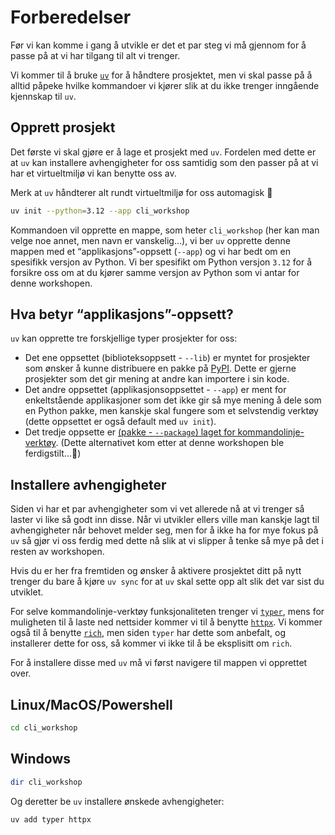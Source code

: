 # Forberedelser

Før vi kan komme i gang å utvikle er det et par steg vi må gjennom for å passe
på at vi har tilgang til alt vi trenger.

Vi kommer til å bruke [`uv`](https://docs.astral.sh/uv/) for å håndtere
prosjektet, men vi skal passe på å alltid påpeke hvilke kommandoer vi kjører
slik at du ikke trenger inngående kjennskap til `uv`.

## Opprett prosjekt

Det første vi skal gjøre er å lage et prosjekt med `uv`. Fordelen med dette er
at `uv` kan installere avhengigheter for oss samtidig som den passer på at vi
har et virtueltmiljø vi kan benytte oss av.

::: {.column-margin}
Merk at `uv` håndterer alt rundt virtueltmiljø for oss automagisk 🧙
:::

```bash
uv init --python=3.12 --app cli_workshop
```

Kommandoen vil opprette en mappe, som heter `cli_workshop` (her kan man velge
noe annet, men navn er vanskelig...), vi ber `uv` opprette denne mappen med et
"applikasjons"-oppsett (`--app`) og vi har bedt om en spesifikk versjon av
Python. Vi ber spesifikt om Python versjon `3.12` for å forsikre oss om at du
kjører samme versjon av Python som vi antar for denne workshopen.

::: {.callout-note collapse="true"}
## Hva betyr "applikasjons"-oppsett?
`uv` kan opprette tre forskjellige typer prosjekter for oss:

- Det ene oppsettet (biblioteksoppsett - `--lib`) er myntet for prosjekter som
ønsker å kunne distribuere en pakke på [PyPI](https://pypi.org/). Dette er
gjerne prosjekter som det gir mening at andre kan importere i sin kode.
- Det andre oppsettet (applikasjonsoppsettet - `--app`) er ment for
enkeltstående applikasjoner som det ikke gir så mye mening å dele som en Python
pakke, men kanskje skal fungere som et selvstendig verktøy (dette oppsettet er
også default med `uv init`).
- Det tredje oppsette er [(pakke - `--package`) laget for
kommandolinje-verktøy](https://docs.astral.sh/uv/concepts/projects/#packaged-applications).
(Dette alternativet kom etter at denne workshopen ble ferdigstilt...🥺)
:::

## Installere avhengigheter

Siden vi har et par avhengigheter som vi vet allerede nå at vi trenger så laster
vi like så godt inn disse. Når vi utvikler ellers ville man kanskje lagt til
avhengigheter når behovet melder seg, men for å ikke ha for mye fokus på `uv` så
gjør vi oss ferdig med dette nå slik at vi slipper å tenke så mye på det i
resten av workshopen.

::: {.column-margin}
Hvis du er her fra fremtiden og ønsker å aktivere prosjektet ditt på nytt
trenger du bare å kjøre `uv sync` for at `uv` skal sette opp alt slik det var
sist du utviklet.
:::

For selve kommandolinje-verktøy funksjonaliteten trenger vi
[`typer`](https://typer.tiangolo.com), mens for muligheten til å laste ned
nettsider kommer vi til å benytte [`httpx`](https://www.python-httpx.org/). Vi
kommer også til å benytte [`rich`](https://rich.readthedocs.io/en/stable/), men
siden `typer` har dette som anbefalt, og installerer dette for oss, så kommer vi
ikke til å be eksplisitt om `rich`.

For å installere disse med `uv` må vi først navigere til mappen vi opprettet
over.

::: {.panel-tabset}
## Linux/MacOS/Powershell
```bash
cd cli_workshop
```
## Windows
```bash
dir cli_workshop
```
:::

Og deretter be `uv` installere ønskede avhengigheter:

```bash
uv add typer httpx
```